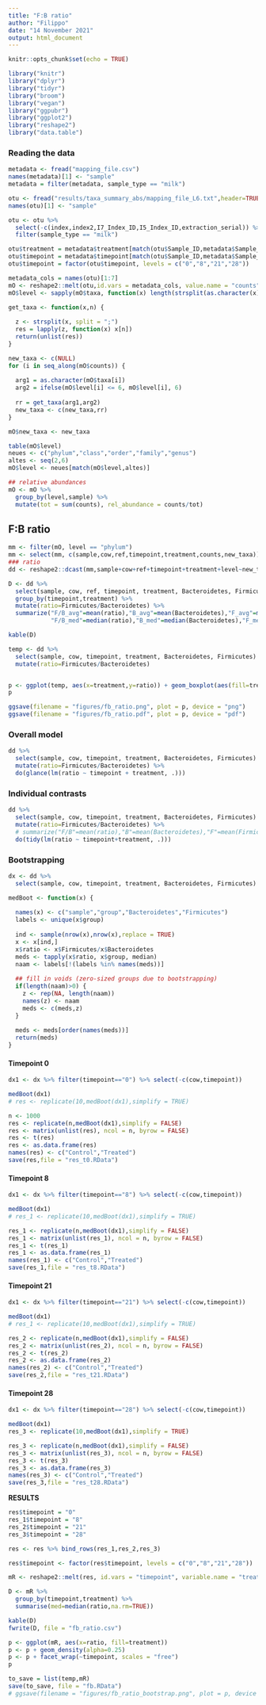 ```yaml
---
title: "F:B ratio"
author: "Filippo"
date: "14 November 2021"
output: html_document
---
```


```r
knitr::opts_chunk$set(echo = TRUE)

library("knitr")
library("dplyr")
library("tidyr")
library("broom")
library("vegan")
library("ggpubr")
library("ggplot2")
library("reshape2")
library("data.table")
```

### Reading the data

```r
metadata <- fread("mapping_file.csv")
names(metadata)[1] <- "sample"
metadata = filter(metadata, sample_type == "milk")
```

```r
otu <- fread("results/taxa_summary_abs/mapping_file_L6.txt",header=TRUE)
names(otu)[1] <- "sample"

otu <- otu %>%
  select(-c(index,index2,I7_Index_ID,I5_Index_ID,extraction_serial)) %>%
  filter(sample_type == "milk")

otu$treatment = metadata$treatment[match(otu$Sample_ID,metadata$Sample_ID)]
otu$timepoint = metadata$timepoint[match(otu$Sample_ID,metadata$Sample_ID)]
otu$timepoint = factor(otu$timepoint, levels = c("0","8","21","28"))
```

```r
metadata_cols = names(otu)[1:7]
mO <- reshape2::melt(otu,id.vars = metadata_cols, value.name = "counts", variable.name = "taxa")
mO$level <- sapply(mO$taxa, function(x) length(strsplit(as.character(x),";")[[1]]) ) 

get_taxa <- function(x,n) {
  
  z <- strsplit(x, split = ";")
  res = lapply(z, function(x) x[n])
  return(unlist(res))
}

new_taxa <- c(NULL)
for (i in seq_along(mO$counts)) {
  
  arg1 = as.character(mO$taxa[i])
  arg2 = ifelse(mO$level[i] <= 6, mO$level[i], 6)
  
  rr = get_taxa(arg1,arg2)
  new_taxa <- c(new_taxa,rr)
}

mO$new_taxa <- new_taxa

table(mO$level)
neues <- c("phylum","class","order","family","genus")
altes <- seq(2,6)
mO$level <- neues[match(mO$level,altes)]

## relative abundances
mO <- mO %>%
  group_by(level,sample) %>%
  mutate(tot = sum(counts), rel_abundance = counts/tot)
```


## F:B ratio

```r
mm <- filter(mO, level == "phylum")
mm <- select(mm, c(sample,cow,ref,timepoint,treatment,counts,new_taxa))
### ratio
dd <- reshape2::dcast(mm,sample+cow+ref+timepoint+treatment+level~new_taxa, value.var = "counts")

D <- dd %>%
  select(sample, cow, ref, timepoint, treatment, Bacteroidetes, Firmicutes) %>%
  group_by(timepoint,treatment) %>%
  mutate(ratio=Firmicutes/Bacteroidetes) %>%
  summarize("F/B_avg"=mean(ratio),"B_avg"=mean(Bacteroidetes),"F_avg"=mean(Firmicutes),
            "F/B_med"=median(ratio),"B_med"=median(Bacteroidetes),"F_med"=median(Firmicutes))

kable(D)
```

```r
temp <- dd %>%
  select(sample, cow, timepoint, treatment, Bacteroidetes, Firmicutes) %>%
  mutate(ratio=Firmicutes/Bacteroidetes) 


p <- ggplot(temp, aes(x=treatment,y=ratio)) + geom_boxplot(aes(fill=treatment)) + facet_grid(~timepoint, scales = "free", space = "free")
p

ggsave(filename = "figures/fb_ratio.png", plot = p, device = "png")
ggsave(filename = "figures/fb_ratio.pdf", plot = p, device = "pdf")
```

### Overall model

```r
dd %>%
  select(sample, cow, timepoint, treatment, Bacteroidetes, Firmicutes) %>%
  mutate(ratio=Firmicutes/Bacteroidetes) %>%
  do(glance(lm(ratio ~ timepoint + treatment, .)))
```

### Individual contrasts

```r
dd %>%
  select(sample, cow, timepoint, treatment, Bacteroidetes, Firmicutes) %>%
  mutate(ratio=Firmicutes/Bacteroidetes) %>%
  # summarize("F/B"=mean(ratio),"B"=mean(Bacteroidetes),"F"=mean(Firmicutes)) %>%
  do(tidy(lm(ratio ~ timepoint+treatment, .)))
```

### Bootstrapping

```r
dx <- dd %>% 
  select(sample, cow, timepoint, treatment, Bacteroidetes, Firmicutes)

medBoot <- function(x) {
  
  names(x) <- c("sample","group","Bacteroidetes","Firmicutes")
  labels <- unique(x$group)
  
  ind <- sample(nrow(x),nrow(x),replace = TRUE)
  x <- x[ind,]
  x$ratio <- x$Firmicutes/x$Bacteroidetes
  meds <- tapply(x$ratio, x$group, median)
  naam <- labels[!(labels %in% names(meds))]
  
  ## fill in voids (zero-sized groups due to bootstrapping)
  if(length(naam)>0) {
    z <- rep(NA, length(naam))
    names(z) <- naam
    meds <- c(meds,z)
  }
  
  meds <- meds[order(names(meds))]
  return(meds)
}
```

#### Timepoint 0

```r
dx1 <- dx %>% filter(timepoint=="0") %>% select(-c(cow,timepoint))

medBoot(dx1)
# res <- replicate(10,medBoot(dx1),simplify = TRUE)

n <- 1000
res <- replicate(n,medBoot(dx1),simplify = FALSE)
res <- matrix(unlist(res), ncol = n, byrow = FALSE)
res <- t(res)
res <- as.data.frame(res)
names(res) <- c("Control","Treated")
save(res,file = "res_t0.RData")
```

#### Timepoint 8

```r
dx1 <- dx %>% filter(timepoint=="8") %>% select(-c(cow,timepoint))

medBoot(dx1)
# res_1 <- replicate(10,medBoot(dx1),simplify = TRUE)

res_1 <- replicate(n,medBoot(dx1),simplify = FALSE)
res_1 <- matrix(unlist(res_1), ncol = n, byrow = FALSE)
res_1 <- t(res_1)
res_1 <- as.data.frame(res_1)
names(res_1) <- c("Control","Treated")
save(res_1,file = "res_t8.RData")
```

#### Timepoint 21

```r
dx1 <- dx %>% filter(timepoint=="21") %>% select(-c(cow,timepoint))

medBoot(dx1)
# res_1 <- replicate(10,medBoot(dx1),simplify = TRUE)

res_2 <- replicate(n,medBoot(dx1),simplify = FALSE)
res_2 <- matrix(unlist(res_2), ncol = n, byrow = FALSE)
res_2 <- t(res_2)
res_2 <- as.data.frame(res_2)
names(res_2) <- c("Control","Treated")
save(res_2,file = "res_t21.RData")
```
#### Timepoint 28

```r
dx1 <- dx %>% filter(timepoint=="28") %>% select(-c(cow,timepoint))

medBoot(dx1)
res_3 <- replicate(10,medBoot(dx1),simplify = TRUE)

res_3 <- replicate(n,medBoot(dx1),simplify = FALSE)
res_3 <- matrix(unlist(res_3), ncol = n, byrow = FALSE)
res_3 <- t(res_3)
res_3 <- as.data.frame(res_3)
names(res_3) <- c("Control","Treated")
save(res_3,file = "res_t28.RData")
```

**RESULTS**

```r
res$timepoint = "0"
res_1$timepoint = "8"
res_2$timepoint = "21"
res_3$timepoint = "28"

res <- res %>% bind_rows(res_1,res_2,res_3)

res$timepoint <- factor(res$timepoint, levels = c("0","8","21","28"))

mR <- reshape2::melt(res, id.vars = "timepoint", variable.name = "treatment", value.name = "ratio")

D <- mR %>%
  group_by(timepoint,treatment) %>%
  summarise(med=median(ratio,na.rm=TRUE))

kable(D)
fwrite(D, file = "fb_ratio.csv")
```

```r
p <- ggplot(mR, aes(x=ratio, fill=treatment))
p <- p + geom_density(alpha=0.25)
p <- p + facet_wrap(~timepoint, scales = "free")
p

to_save = list(temp,mR)
save(to_save, file = "fb.RData")
# ggsave(filename = "figures/fb_ratio_bootstrap.png", plot = p, device = "png")
```


